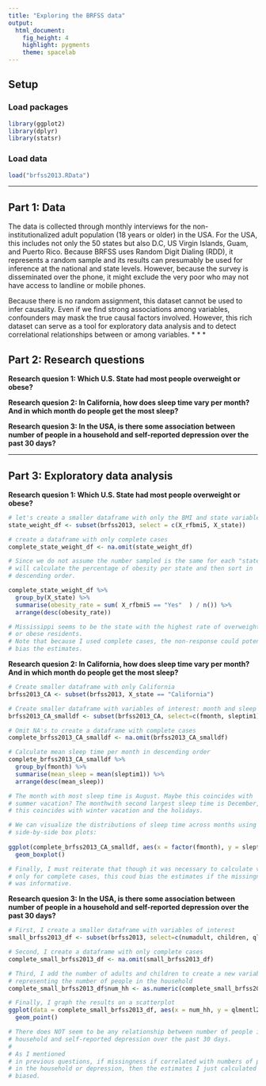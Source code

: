 ---
title: "Exploring the BRFSS data"
output: 
  html_document: 
    fig_height: 4
    highlight: pygments
    theme: spacelab
---

## Setup

### Load packages

```{r load-packages, message = FALSE}
library(ggplot2)
library(dplyr)
library(statsr)
```

### Load data


```{r load-data}
load("brfss2013.RData")
```



* * *

## Part 1: Data

The data is collected through monthly interviews for the non-institutionalized
adult population (18 years or older) in the USA. For the USA, this includes not
only the 50 states but also D.C, US Virgin Islands, Guam, and Puerto Rico.
Because BRFSS uses Random Digit Dialing (RDD), it represents a random sample and its results can presumably be used for inference at the national and state levels. However, because the survey is disseminated over the phone, it might exclude the very poor who may not have access to landline or mobile phones. 

Because there is no random assignment, this dataset cannot be used to infer causality. Even if we find strong associations among variables, confounders
may mask the true causal factors involved. However, this rich dataset can serve as a tool for exploratory data analysis and to detect correlational relationships between or among variables.
* * *

## Part 2: Research questions

**Research quesion 1: Which U.S. State had most people overweight or obese?**

**Research quesion 2: In California, how does sleep time vary per month? And in which month do people get the most sleep?**

**Research quesion 3: In the USA, is there some association between number of people in a household and self-reported depression over the past 30 days?**


* * *

## Part 3: Exploratory data analysis


**Research quesion 1: Which U.S. State had most people overweight or obese?**

```{r}
# let's create a smaller dataframe with only the BMI and state variables.
state_weight_df <- subset(brfss2013, select = c(X_rfbmi5, X_state))

# create a dataframe with only complete cases
complete_state_weight_df <- na.omit(state_weight_df)

# Since we do not assume the number sampled is the same for each "state", we 
# will calculate the percentage of obesity per state and then sort in 
# descending order.

complete_state_weight_df %>%
  group_by(X_state) %>%
  summarise(obesity_rate = sum( X_rfbmi5 == "Yes"  ) / n()) %>%
  arrange(desc(obesity_rate))

# Mississippi seems to be the state with the highest rate of overweight
# or obese residents.
# Note that because I used complete cases, the non-response could potentially
# bias the estimates.

```



**Research quesion 2: In California, how does sleep time vary per month? And in which month do people get the most sleep?**

```{r}
# Create smaller dataframe with only California
brfss2013_CA <- subset(brfss2013, X_state == "California")

# Create smaller dataframe with variables of interest: month and sleep time
brfss2013_CA_smalldf <- subset(brfss2013_CA, select=c(fmonth, sleptim1))

# Omit NA's to create a dataframe with complete cases
complete_brfss2013_CA_smalldf <- na.omit(brfss2013_CA_smalldf)

# Calculate mean sleep time per month in descending order
complete_brfss2013_CA_smalldf %>%
  group_by(fmonth) %>%
  summarise(mean_sleep = mean(sleptim1)) %>%
  arrange(desc(mean_sleep))

# The month with most sleep time is August. Maybe this coincides with 
# summer vacation? The monthwith second largest sleep time is December, and
# this coincides with winter vacation and the holidays.

# We can visualize the distributions of sleep time across months using 
# side-by-side box plots:
  
ggplot(complete_brfss2013_CA_smalldf, aes(x = factor(fmonth), y = sleptim1)) +
  geom_boxplot()

# Finally, I must reiterate that though it was necessary to calculate values
# only for complete cases, this coud bias the estimates if the missingness
# was informative.

```



**Research quesion 3: In the USA, is there some association between number of people in a household and self-reported depression over the past 30 days?**

```{r}

# First, I create a smaller dataframe with variables of interest
small_brfss2013_df <- subset(brfss2013, select=c(numadult, children, qlmentl2))

# Second, I create a dataframe with only complete cases
complete_small_brfss2013_df <- na.omit(small_brfss2013_df)

# Third, I add the number of adults and children to create a new variable
# representing the number of people in the household
complete_small_brfss2013_df$num_hh <- as.numeric(complete_small_brfss2013_df$numadult) + complete_small_brfss2013_df$children

# Finally, I graph the results on a scatterplot
ggplot(data = complete_small_brfss2013_df, aes(x = num_hh, y = qlmentl2)) +
  geom_point()

# There does NOT seem to be any relationship between number of people in the
# household and self-reported depression over the past 30 days. 
# 
# As I mentioned
# in previous questions, if missingness if correlated with numbers of people
# in the household or depression, then the estimates I just calculated may be
# biased.

```


